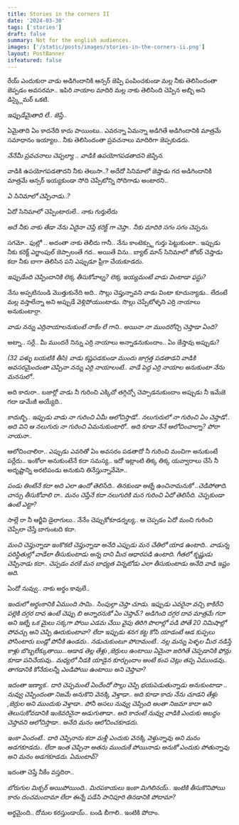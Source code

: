 ```yaml
---
title: Stories in the corners II
date: '2024-03-30'
tags: ['stories']
draft: false
summary: Not for the english audiences.
images: ['/static/posts/images/stories-in-the-corners-ii.png']
layout: PostBanner
isfeatured: false
---
```


రేయ్ ఎందుకురా వాడు అడిగిందానికి ఆన్సర్ జెప్పి పంపించకుండా మల్ల నీకు తెలిసిందంతా జెప్పడం అవసరమా.. ఇపిరి నాయాల మాదిరి మల్ల నాకు తెలిసింది చెప్పిన అబ్బి అని డిస్క్లైమర్ ఒకటి.

*ఇప్పుడేమైతాది లే.. జెప్తే..*

ఏమైతాది ఏం కాదనేది కాదు పాయింటు.. ఎవరన్నా ఏమన్నా అడిగితే అడిగిందానికి మాత్రమే సమాధానం ఇయ్యాల.. నీకు తెలిసిందంతా ప్రవచనాలు మాదిరిగా జెప్పకుడదు.

_నేనేమీ ప్రవచనాలు చెప్పల్యా .. వాడికి ఉపయోగపడతాదని జెప్పిన._

వాడికి ఉపయోగపడతాదని నీకు తెలుసా..? అదేదో సినిమాలో జెప్తాడు గద అడిగిందానికి మాత్రమే ఆన్సర్ ఇయ్యకుండా సోది చెప్పేటోన్ని సోదిగాడు అంటారని..

_ఏ సినిమాలో చెప్పినాడు..?_

ఏదో సినిమాలో చెప్పింటారులే.. నాకు గుర్తులేదు

_అదే నీకు నాకు తేడా నేను ఏదైనా చెప్తే కరెక్ట్ గా చెప్తా.. నీకు మాదిరి సగం సగం చెప్పను._

సగమో.. ఫుల్లో .. అదంతా నాకు తెలీదు గానీ.. నేను కాంటెక్స్టు గుర్తు పెట్టుకుంటా.. ఇప్పుడు నీకు కరెక్ట్ ఎగ్జాంపుల్ జెప్పాలంతే గద.. అయితే విను.. బ్యాట్ మాన్ సినిమాలో జోకర్ చెప్తాడు కదా నీకు బాగా తెలిసిన పని ఎప్పుడూ ఫ్రీగా చేయకూడదు.

_ఇప్పుడేంది చెప్పిందానికి లెక్క తీసుకోవాల్న? లెక్క ఇయ్యమంటే వాడు వింటాడా ఫస్టు?_

నేను అప్పటినుండి మొత్తుకునేది అది.. సొల్లు చెప్తున్నావని వాడు వింటా కూచున్యాడు.. లేదంటే మల్ల వస్తాలేన్నా అని అప్పుడే వెళ్లిపోయుంటాడు. సొల్లు చెప్పేటోళ్ళని ఎర్రి నాయాలు అనుకుంటార్రా.

_వాడు నన్ను ఎర్రినాయాలనుకుంటే నాకేం లే గాని.. అయినా నా ముందరోచ్చి చెప్తాడా ఏంది?_

అట్నా.. సర్లే.. మీ ముందరే నిన్ను ఎర్రి నాయాలు అన్నాడనుకుందాం.. ఏం జేస్తావు అప్పుడు?

_(32 పళ్ళు బయటికి తీసి) వాడు కష్టపడకుండా ముందు జాగ్రత్త పడతాడని వాడికి అవసరమైందంతా చెప్పినా నన్ను ఎర్రి నాయాలంటే.. వాడే పెద్ద ఎర్రి నాయాల అనుకుంటా నేను మనసులో.._

అది కాదురా.. బజార్లో వాడు నీ గురించి ఎక్కిచో తగ్గిచ్చో చెప్పాడనుకుందాం అప్పుడు నీ ఇమేజె గదా డామేజీ అయ్యేది..

_కాదుబ్బి.. ఇప్పుడు వాడు నా గురించి ఏమీ ఆలోచిస్తాడో.. నలుగురులో నా గురించి ఏం చెప్తాడో.. అది విని ఆ నలుగురు నా గురించి ఏమనుకుంటారో.. అది కూడా నేనే ఆలోచించాల్నా? పోరా నాయనా.._

ఆలోచించాలిరా.. ఎప్పుడు ఎవరితో ఏం అవసరం పడతాదో నీ గురించి మంచిగా అనుకుంటే పర్లేదు.. ఇంకోలా అనుకుంటేనే కదా సమస్య.. ఇదో ఇట్లాంటి తిక్క తిక్క యవ్వారాలు చేసే నీ అదృష్టాన్ని అరటిపండు అనుకుని తినేస్తున్నావేమో..

_పండు తింటేనే కదా అది ఎలా ఉందో తెలిసేది.. తినకుండా అట్నే ఉంచినామనుకో ..చెడిపోతాది. చాన్సు తీసుకోవాలి రా.. మనం చెప్తేనే కదా నలుగురికి మన గురించి ఏదో తెలిసేది. చెప్పకుండా ఉంటే ఎట్టా?_

సాల్లే రా నీ ఆర్జీవి డైలాగులు.. నేనేం చెప్పుకోకూడద్నల్య.. ఆ చెప్పడం ఏదో మంచి గురించి చెప్పేలా చేస్తే బాగుంటది కదా.

_మంచి చెప్తున్నాడా ఇంకొకటి చెప్తున్నాడా అనేది ఎప్పుడు మన చేతిలో యాడ ఉంటాది.. వాడున్న పరిస్థితుల్లో వాడేలా తీసుకుంటాడు అన్న దాని మీద ఆధారపడి ఉంటాది. గీతలో కృష్ణుడు చెప్పినాడు కదా.. చెప్పడం వరకే మన బాధ్యత విన్నటోడు ఎలా తీసుకుంటాడు అనేది వాడి ఇష్టం అది._

ఏందో నువ్వు.. నాకు అర్థం కావులే..

_ఇందులో అర్థంకానికి ఏముంది సామి.. సింపుల్గా చెప్తా చూడు. ఇప్పుడు ఎవరైనా వచ్చి కాకిరేని పల్లెకి దగ్గర దావ ఉంటే చెప్పు బి అన్నారనుకో ఏం చెప్తావ్.? అడిగింది దగ్గర దావ మాత్రమే గదా అని ఇట్నే ఒక మైలు సక్కగా పోయి ఎడమ చేయి వైపు తిరిగి పొలాల్లో పడి పోతే 20 నిమిషాల్లో పోవచ్చు అని చెప్పి ఊరుకుంటావా? లేదా ఇప్పుడు శనగ కట్ట కోసి యాడంటే ఆడ కుప్పలు పోసింటారు బండ్లో పోనీకి ఉండదు.. నడుచుకుంటూ పోదామంటే.. నల్ల మన్ను పెళ్ళల మీద నడిస్తే కాళ్లు బొబ్బలేక్కుతాయి…ఆడాడ తెల్ల తేళ్లు ,జెర్రులు ఉంటాయి ఏమైనా జరిగితే చెప్పడానికి ఫోన్లు కూడా పనిచేయవు.. మధ్యలో నీడకి యాడైన కూర్చుందాం అంటే కంప చెట్లు తప్ప ఏముండవు.. తాగడానికి కోనేరులన్నీ ఎండిపోయి ఉంటాయి అని చెప్తావా?_

_ఇదంతా ఇణ్యాక.. దారి చెప్పమంటే ఏందేందో సొల్లు చెప్పి భయపెడుతున్నాడు అనుకుంటాడా .. నువ్వు చెప్పిందంతా నిజమే అనుకొని వెనక్కి వెళ్తాడా.. అది కూడా కాదు నేను చూడని తేళ్లు ,జెర్రుల అని ముందుకు వెళ్తాడా.. పోనీ అసలు నువ్వు చెప్పింది అంతా నిజమా కాదా అని తెలుసుకోవడానికి ఇంకెవరినైనా అడుగుతాడా.. అది కాదంటే నువ్వు వాడికి ఎందుకు అబద్ధం చెప్తావని ఆలోచిస్తాడా.. అనేది మనం ఆలోచించకూడదు._

_ఇంకా ఏందంటే.. దారి చెప్పినాను కదా మళ్లీ ఎందుకు వెనక్కి వెళ్తున్నావు అని మనం అడగకూడదు.. లేదా ఇంత చెప్పినా అతను ముందుకే పోయినాడు అనుకో ఎందుకు పోతున్నావు అని మనం అడగకూడదు. ఏమంటావ్?_

ఇదంతా చెప్తే నీకేం వస్తదిరా..

_బోరుగుల మిక్చర్ అయిపోయింది.. మిరపకాయలు ఇంకా మిగిలినయ్.. ఇంటికి తీసుకొనిపోయి కారం దంచమందామా లేదా ఈన్నే పడేసి పానిపూరి తినడానికి పోదామా?_

అర్థమైంది.. దోమల కరస్తుండాయ్.. బండి బీగాలి.. ఇంటికి పోదాం.
